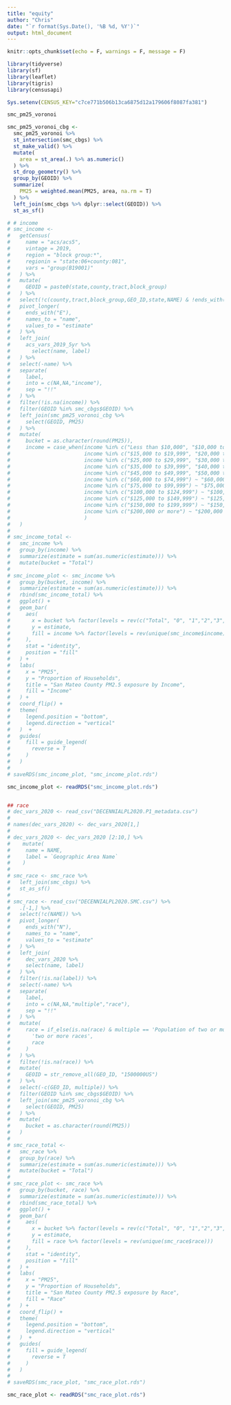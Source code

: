 ```yaml
---
title: "equity"
author: "Chris"
date: "`r format(Sys.Date(), '%B %d, %Y')`"
output: html_document
---
```


```r
knitr::opts_chunk$set(echo = F, warnings = F, message = F)
```

```r
library(tidyverse)
library(sf)
library(leaflet)
library(tigris)
library(censusapi)

Sys.setenv(CENSUS_KEY="c7ce771b506b13ca6875d12a179606f8087fa381")
```


```r
smc_pm25_voronoi

smc_pm25_voronoi_cbg <-
  smc_pm25_voronoi %>% 
  st_intersection(smc_cbgs) %>% 
  st_make_valid() %>% 
  mutate(
    area = st_area(.) %>% as.numeric()
  ) %>% 
  st_drop_geometry() %>% 
  group_by(GEOID) %>% 
  summarize(
    PM25 = weighted.mean(PM25, area, na.rm = T)
  ) %>% 
  left_join(smc_cbgs %>% dplyr::select(GEOID)) %>% 
  st_as_sf()

# # income
# smc_income <-
#   getCensus(
#     name = "acs/acs5",
#     vintage = 2019,
#     region = "block group:*",
#     regionin = "state:06+county:081",
#     vars = "group(B19001)"
#   ) %>%
#   mutate(
#     GEOID = paste0(state,county,tract,block_group)
#   ) %>%
#   select(!c(county,tract,block_group,GEO_ID,state,NAME) & !ends_with(c("EA","MA","M"))) %>%
#   pivot_longer(
#     ends_with("E"),
#     names_to = "name",
#     values_to = "estimate"
#   ) %>%
#   left_join(
#     acs_vars_2019_5yr %>%
#       select(name, label)
#   ) %>%
#   select(-name) %>%
#   separate(
#     label,
#     into = c(NA,NA,"income"),
#     sep = "!!"
#   ) %>%
#   filter(!is.na(income)) %>%
#   filter(GEOID %in% smc_cbgs$GEOID) %>%
#   left_join(smc_pm25_voronoi_cbg %>%
#     select(GEOID, PM25)
#   ) %>%
#   mutate(
#     bucket = as.character(round(PM25)),
#     income = case_when(income %in% c("Less than $10,000", "$10,000 to $14,999") ~ "Less than $15,000",
#                        income %in% c("$15,000 to $19,999", "$20,000 to $24,999") ~ "$15,000-24,999",
#                        income %in% c("$25,000 to $29,999", "$30,000 to $34,999") ~ "$25,000-34,999",
#                        income %in% c("$35,000 to $39,999", "$40,000 to $44,999") ~ "$35,000-44,999",
#                        income %in% c("$45,000 to $49,999", "$50,000 to $59,999") ~ "$45,000-59,999",
#                        income %in% c("$60,000 to $74,999") ~ "$60,000-74,999",
#                        income %in% c("$75,000 to $99,999") ~ "$75,000-99,999",
#                        income %in% c("$100,000 to $124,999") ~ "$100,000-124,999",
#                        income %in% c("$125,000 to $149,999") ~ "$125,000-149,999",
#                        income %in% c("$150,000 to $199,999") ~ "$150,000-199,999",
#                        income %in% c("$200,000 or more") ~ "$200,000 or more"
#                        )
#   )
# 
# smc_income_total <-
#   smc_income %>%
#   group_by(income) %>%
#   summarize(estimate = sum(as.numeric(estimate))) %>%
#   mutate(bucket = "Total")
# 
# smc_income_plot <- smc_income %>%
#   group_by(bucket, income) %>%
#   summarize(estimate = sum(as.numeric(estimate))) %>%
#   rbind(smc_income_total) %>%
#   ggplot() +
#   geom_bar(
#     aes(
#       x = bucket %>% factor(levels = rev(c("Total", "0", "1","2","3","4","5","6","7","8","9","11"))),
#       y = estimate,
#       fill = income %>% factor(levels = rev(unique(smc_income$income)))
#     ),
#     stat = "identity",
#     position = "fill"
#   ) +
#   labs(
#     x = "PM25",
#     y = "Proportion of Households",
#     title = "San Mateo County PM2.5 exposure by Income",
#     fill = "Income"
#   ) +
#   coord_flip() +
#   theme(
#     legend.position = "bottom",
#     legend.direction = "vertical"
#   )  +
#   guides(
#     fill = guide_legend(
#       reverse = T
#     )
#   )
# 
# saveRDS(smc_income_plot, "smc_income_plot.rds")

smc_income_plot <- readRDS("smc_income_plot.rds")


## race 
# dec_vars_2020 <- read_csv("DECENNIALPL2020.P1_metadata.csv")
# 
# names(dec_vars_2020) <- dec_vars_2020[1,]
# 
# dec_vars_2020 <- dec_vars_2020 [2:10,] %>% 
#    mutate(
#     name = NAME,
#     label = `Geographic Area Name`
#    )
# 
# smc_race <- smc_race %>% 
#   left_join(smc_cbgs) %>% 
#   st_as_sf()
# 
# smc_race <- read_csv("DECENNIALPL2020.SMC.csv") %>% 
#   .[-1,] %>% 
#   select(!c(NAME)) %>%
#   pivot_longer(
#     ends_with("N"),
#     names_to = "name",
#     values_to = "estimate"
#   ) %>% 
#   left_join(
#     dec_vars_2020 %>% 
#     select(name, label)
#   ) %>% 
#   filter(!is.na(label)) %>% 
#   select(-name) %>% 
#   separate(
#     label,
#     into = c(NA,NA,"multiple","race"),
#     sep = "!!"
#   ) %>% 
#   mutate(
#     race = if_else(is.na(race) & multiple == 'Population of two or more races:',
#       'two or more races',
#       race
#     )
#   ) %>% 
#   filter(!is.na(race)) %>% 
#   mutate(
#     GEOID = str_remove_all(GEO_ID, "1500000US")
#   ) %>%
#   select(-c(GEO_ID, multiple)) %>%
#   filter(GEOID %in% smc_cbgs$GEOID) %>% 
#   left_join(smc_pm25_voronoi_cbg %>% 
#     select(GEOID, PM25)
#   ) %>%
#   mutate(
#     bucket = as.character(round(PM25))
#   )
# 
# smc_race_total <-
#   smc_race %>% 
#   group_by(race) %>% 
#   summarize(estimate = sum(as.numeric(estimate))) %>%
#   mutate(bucket = "Total")
# 
# smc_race_plot <- smc_race %>% 
#   group_by(bucket, race) %>% 
#   summarize(estimate = sum(as.numeric(estimate))) %>% 
#   rbind(smc_race_total) %>% 
#   ggplot() +
#   geom_bar(
#     aes(
#       x = bucket %>% factor(levels = rev(c("Total", "0", "1","2","3","4","5","6","7","8","9","11"))),
#       y = estimate,
#       fill = race %>% factor(levels = rev(unique(smc_race$race)))
#     ),
#     stat = "identity",
#     position = "fill"
#   ) +
#   labs(
#     x = "PM25",
#     y = "Proportion of Households",
#     title = "San Mateo County PM2.5 exposure by Race",
#     fill = "Race"
#   ) +
#   coord_flip() +
#   theme(
#     legend.position = "bottom",
#     legend.direction = "vertical"
#   )  +
#   guides(
#     fill = guide_legend(
#       reverse = T
#     )
#   )
#   
# saveRDS(smc_race_plot, "smc_race_plot.rds")

smc_race_plot <- readRDS("smc_race_plot.rds")
```